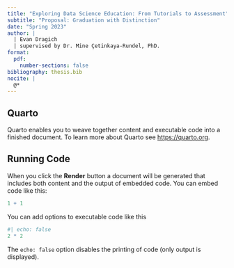 ```yaml
---
title: "Exploring Data Science Education: From Tutorials to Assessment"
subtitle: "Proposal: Graduation with Distinction"
date: "Spring 2023"
author: |
  | Evan Dragich
  | supervised by Dr. Mine Çetinkaya-Rundel, PhD.
format:
  pdf:
    number-sections: false
bibliography: thesis.bib
nocite: |
  @*
---
```


## Quarto

Quarto enables you to weave together content and executable code into a finished document. To learn more about Quarto see <https://quarto.org>.

## Running Code

When you click the **Render** button a document will be generated that includes both content and the output of embedded code. You can embed code like this:

```r
1 + 1
```

You can add options to executable code like this

```r
#| echo: false
2 * 2
```

The `echo: false` option disables the printing of code (only output is displayed).
